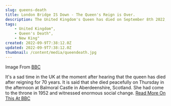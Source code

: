 ```yaml
---
slug: queens-death
title: London Bridge IS Down - The Queen's Reign is Over.
description: The United Kingdom's Queen has died on September 8th 2022, the crown will now be passed on to her son, who will become King Charles the 3rd.
tags:
    - United Kingdom",
    - Queen's Death",
    - New King"
created: 2022-09-9T7:38:12.0Z
updated: 2022-09-9T7:38:12.0Z
thumbnail: /content/media/queendeath.jpg
---
```

Image From [BBC](https://c.files.bbci.co.uk/11684/production/_126600317_5ea5e717-89c7-4396-b71e-d6283ac9ba1a.jpg)

It's a sad time in the UK at the moment after hearing that the queen has died after reigning for 70 years.
It is said that she died peacefully on Thursday in the afternoon at Balmoral Castle in Aberdeenshire, Scotland.
She had come to the throne in 1952 and witnessed enormous social change.
[Read More On This At BBC](https://www.bbc.co.uk/news/uk-61585886)